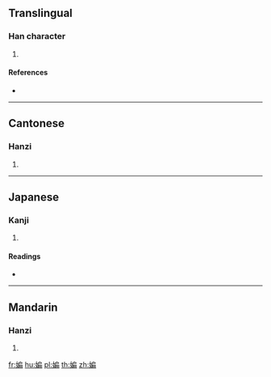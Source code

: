 ==Translingual==

===Han character===
{{Han char|rn=38|rad=女|as=09|sn=12|four=42427|canj=VHSB|ids=⿰女扁}}

# {{defn|Han|sort=女09}}

====References====
* {{Han ref|kx=0267.250|dkj=06530|dj=0534.230|hdz=21069.080|uh=5AA5|ud=23205|bh=D8BE|bd=55486}}

----

==Cantonese==

===Hanzi===
{{yue-hanzi|jyut=|y=pin1}}

# {{defn|lang=yue|sort=女09}}

----

==Japanese==

===Kanji===
{{ja-kanji|grade=|rs=女09}}

# {{defn|lang=ja|sort=女09}}

====Readings====
* {{ja-readings|on=[[へん]] (hen)|kun=}}

----

==Mandarin==

===Hanzi===
{{cmn-hanzi|pin=[[piān]] ([[pian1]])|wg=p'ien<sup>1</sup>}}

# {{defn|lang=cmn|sort=女09}}

[[fr:媥]]
[[hu:媥]]
[[pl:媥]]
[[th:媥]]
[[zh:媥]]